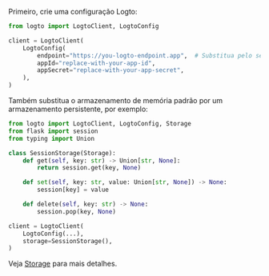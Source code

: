 
Primeiro, crie uma configuração Logto:

```python title="client.py"
from logto import LogtoClient, LogtoConfig

client = LogtoClient(
    LogtoConfig(
        endpoint="https://you-logto-endpoint.app",  # Substitua pelo seu endpoint Logto
        appId="replace-with-your-app-id",
        appSecret="replace-with-your-app-secret",
    ),
)
```

<GetAppSecret />

Também substitua o armazenamento de memória padrão por um armazenamento persistente, por exemplo:

```python title="client.py"
from logto import LogtoClient, LogtoConfig, Storage
from flask import session
from typing import Union

class SessionStorage(Storage):
    def get(self, key: str) -> Union[str, None]:
        return session.get(key, None)

    def set(self, key: str, value: Union[str, None]) -> None:
        session[key] = value

    def delete(self, key: str) -> None:
        session.pop(key, None)

client = LogtoClient(
    LogtoConfig(...),
    storage=SessionStorage(),
)
```

Veja [Storage](https://github.com/logto-io/python/blob/master/logto/Storage.py) para mais detalhes.
